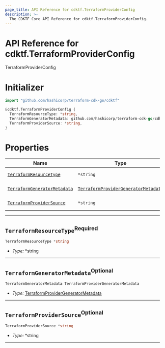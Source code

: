 ```yaml
---
page_title: API Reference for cdktf.TerraformProviderConfig
description: >-
  The CDKTF Core API Reference for cdktf.TerraformProviderConfig.
---
```


<!-- This file is generated through yarn generate-docs -->

# API Reference for cdktf.TerraformProviderConfig

   TerraformProviderConfig <a name="TerraformProviderConfig" id="cdktf.TerraformProviderConfig"></a>
  
  # Initializer <a name="Initializer" id="cdktf.TerraformProviderConfig.Initializer"></a>
  
  ```go
  import "github.com/hashicorp/terraform-cdk-go/cdktf"
  
  &cdktf.TerraformProviderConfig {
  	TerraformResourceType: *string,
  	TerraformGeneratorMetadata: github.com/hashicorp/terraform-cdk-go/cdktf.TerraformProviderGeneratorMetadata,
  	TerraformProviderSource: *string,
  }
  ```
  
  # Properties <a name="Properties" id="Properties"></a>
  
  | **Name** | **Type** | **Description** |
  | --- | --- | --- |
  | <code><a href="#cdktf.TerraformProviderConfig.property.terraformResourceType">TerraformResourceType</a></code> | <code>*string</code> | *No description.* |
  | <code><a href="#cdktf.TerraformProviderConfig.property.terraformGeneratorMetadata">TerraformGeneratorMetadata</a></code> | <code><a href="#cdktf.TerraformProviderGeneratorMetadata">TerraformProviderGeneratorMetadata</a></code> | *No description.* |
  | <code><a href="#cdktf.TerraformProviderConfig.property.terraformProviderSource">TerraformProviderSource</a></code> | <code>*string</code> | *No description.* |
  
  ---
  
  ## `TerraformResourceType`<sup>Required</sup> <a name="TerraformResourceType" id="cdktf.TerraformProviderConfig.property.terraformResourceType"></a>
  
  ```go
  TerraformResourceType *string
  ```
  
  - *Type:* *string
  
  ---
  
  ## `TerraformGeneratorMetadata`<sup>Optional</sup> <a name="TerraformGeneratorMetadata" id="cdktf.TerraformProviderConfig.property.terraformGeneratorMetadata"></a>
  
  ```go
  TerraformGeneratorMetadata TerraformProviderGeneratorMetadata
  ```
  
  - *Type:* <a href="#cdktf.TerraformProviderGeneratorMetadata">TerraformProviderGeneratorMetadata</a>
  
  ---
  
  ## `TerraformProviderSource`<sup>Optional</sup> <a name="TerraformProviderSource" id="cdktf.TerraformProviderConfig.property.terraformProviderSource"></a>
  
  ```go
  TerraformProviderSource *string
  ```
  
  - *Type:* *string
  
  ---
  
